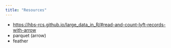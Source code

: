 ```yaml
---
title: "Resources"
---
```


- <https://hbs-rcs.github.io/large_data_in_R/#read-and-count-lyft-records-with-arrow>
- parquet (arrow)
- feather

